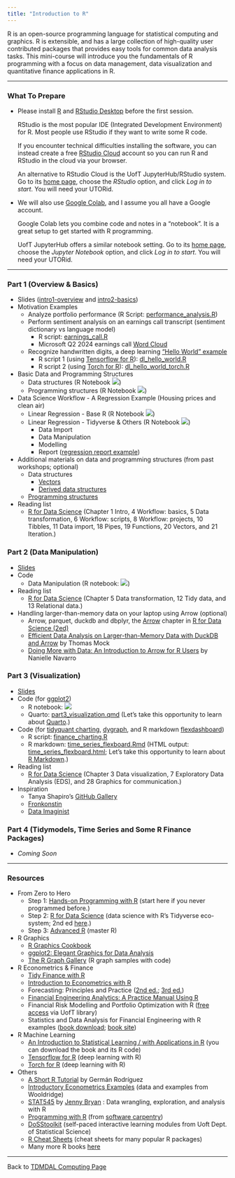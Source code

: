 ```yaml
---
title: "Introduction to R"
---
```


R is an open-source programming language for statistical computing and graphics. R is extensible, and has a large collection of high-quality user contributed packages that provides easy tools for common data analysis tasks. This mini-course will introduce you the fundamentals of R programming with a focus on data management, data visualization and quantitative finance applications in R.

------------------------------------------------------------------------

### What To Prepare

-   Please install [R](https://www.r-project.org/) and [RStudio Desktop](https://rstudio.com/products/rstudio/download/) before the first session.

    RStudio is the most popular IDE (Integrated Development Environment) for R. Most people use RStudio if they want to write some R code.

    If you encounter technical difficulties installing the software, you can instead create a free [RStudio Cloud](https://rstudio.cloud/) account so you can run R and RStudio in the cloud via your browser.

    An alternative to RStudio Cloud is the UofT JupyterHub/RStudio system. Go to its [home page](https://jupyter.utoronto.ca/hub/login), choose the *RStudio* option, and click *Log in to start*. You will need your UTORid.

-   We will also use [Google Colab](https://colab.research.google.com/), and I assume you all have a Google account.

    Google Colab lets you combine code and notes in a "notebook". It is a great setup to get started with R programming.

    UofT JupyterHub offers a similar notebook setting. Go to its [home page](https://jupyter.utoronto.ca/hub/login), choose the *Jupyter Notebook* option, and click *Log in to start*. You will need your UTORid.

------------------------------------------------------------------------

### Part 1 (Overview & Basics)

-   Slides ([intro1-overview](r_intro-1.pdf) and [intro2-basics](r_intro-2.pdf))
-   Motivation Examples
    -   Analyze portfolio performance (R Script: [performance_analysis.R](session_1/performance_analysis.R))
    -   Perform sentiment analysis on an earnings call transcript (sentiment dictionary vs language model)
        - R script: [earnings_call.R](session_1/earnings_call.R)
        - Microsoft Q2 2024 earnings call [Word Cloud](session_1/msft_q2_2024_earnings_call_word_cloud.html)
    -   Recognize handwritten digits, a deep learning ["Hello World" example](https://tensorflow.rstudio.com/tutorials/beginners/)
        -   R script 1 (using [Tensorflow for R](https://tensorflow.rstudio.com/)): [dl_hello_world.R](session_1/dl_hello_world.R)
        -   R script 2 (using [Torch for R](https://torch.mlverse.org/)): [dl_hello_world_torch.R](session_1/dl_hello_world_torch.R)
-   Basic Data and Programming Structures
    -   Data structures (R Notebook [![](colab-badge.svg)](https://colab.research.google.com/github/tdmdal/r-workshop-202324-winter/blob/master/docs/session_1/R_Basic_Data_Structures.ipynb))
    -   Programming structures (R Notebook [![](colab-badge.svg)](https://colab.research.google.com/github/tdmdal/r-workshop-202324-winter/blob/master/docs/session_1/R_Basic_Programming_Structures.ipynb))
-   Data Science Workflow - A Regression Example (Housing prices and clean air)
    -   Linear Regression - Base R (R Notebook [![](colab-badge.svg)](https://colab.research.google.com/github/tdmdal/r-workshop-202324-winter/blob/master/docs/session_1/Housing_Prices_Regression_Analysis_(with_base_R).ipynb))
    -   Linear Regression - Tidyverse & Others (R Notebook [![](colab-badge.svg)](https://colab.research.google.com/github/tdmdal/r-workshop-202324-winter/blob/master/docs/session_1/Housing_Prices_Regression_Analysis_(with_Tidyverse_and_Others).ipynb))
        -   Data Import
        -   Data Manipulation
        -   Modelling
        -   Report ([regression report example](session_1/result.html))
-   Additional materials on data and programming structures (from past workshops; optional)
    -   Data structures
        -   [Vectors](extra_material/part1_1_vector.html)
        -   [Derived data structures](extra_material/part1_2_derived_ds.html)
    -   [Programming structures](extra_material/part1_3_function.html)
-   Reading list
    -   [R for Data Science](https://r4ds.had.co.nz/) (Chapter 1 Intro, 4 Workflow: basics, 5 Data transformation, 6 Workflow: scripts, 8 Workflow: projects, 10 Tibbles, 11 Data import, 18 Pipes, 19 Functions, 20 Vectors, and 21 Iteration.)

### Part 2 (Data Manipulation)

- [Slides](r_data_manipulation.pdf)
- Code
  - Data Manipulation (R notebook: [![](colab-badge.svg)](https://colab.research.google.com/github/tdmdal/r-workshop-202324-winter/blob/master/docs/session_2/part2_data_manipulation.ipynb))
- Reading list
  - [R for Data Science](https://r4ds.had.co.nz/) (Chapter 5 Data transformation, 12 Tidy data, and 13 Relational data.)
- Handling larger-than-memory data on your laptop using Arrow (optional)
  - Arrow, parquet, duckdb and dbplyr, the [Arrow](https://r4ds.hadley.nz/arrow) chapter in [R for Data Science (2ed)](https://r4ds.hadley.nz/)
  - [Efficient Data Analysis on Larger-than-Memory Data with DuckDB and Arrow](https://www.youtube.com/watch?v=LvTX1ZAZy6M) by Thomas Mock
  - [Doing More with Data: An Introduction to Arrow for R Users](https://www.youtube.com/watch?v=O42LUmJZPx0) by Nanielle Navarro

### Part 3 (Visualization)

- [Slides](r_visualization.pdf)
- Code (for [ggplot2](https://ggplot2.tidyverse.org/index.html))
  - R notebook: [![](colab-badge.svg)](https://colab.research.google.com/github/tdmdal/r-workshop-202324-winter/blob/master/docs/session_3/part3_visualization.ipynb)
  - Quarto: [part3_visualization.qmd](session_3/part3_visualization.qmd) (Let's take this opportunity to learn about [Quarto](https://quarto.org/).)
- Code (for [tidyquant charting](https://business-science.github.io/tidyquant/articles/TQ04-charting-with-tidyquant.html), [dygraph](https://rstudio.github.io/dygraphs/), and R markdown [flexdashboard](https://rmarkdown.rstudio.com/flexdashboard/))
  - R script: [finance_charting.R](session_3/finance_charting.R)
  - R markdown: [time_series_flexboard.Rmd](session_3/time_series_flexboard.Rmd) (HTML output: [time_series_flexboard.html](session_3/time_series_flexboard.html); Let's take this opportunity to learn about [R Markdown](https://rmarkdown.rstudio.com/).)
- Reading list
  - [R for Data Science](https://r4ds.had.co.nz/) (Chapter 3 Data visualization, 7 Exploratory Data Analysis (EDS), and 28 Graphics for communication.)
- Inspiration
    - Tanya Shapiro's [GitHub Gallery](https://github.com/tashapiro)
    - [Fronkonstin](https://fronkonstin.com/tag/ggplot2/)
    - [Data Imaginist](https://thomaslinpedersen.art/work/#category=R)

### Part 4 (Tidymodels, Time Series and Some R Finance Packages)

- *Coming Soon*

------------------------------------------------------------------------

### Resources

-   From Zero to Hero
    -   Step 1: [Hands-on Programming with R](https://rstudio-education.github.io/hopr/) (start here if you never programmed before.)
    -   Step 2: [R for Data Science](https://r4ds.had.co.nz/) (data science with R's Tidyverse eco-system; 2nd ed [here](https://r4ds.hadley.nz/).)
    -   Step 3: [Advanced R](https://adv-r.hadley.nz/) (master R)
-   R Graphics
    -   [R Graphics Cookbook](https://r-graphics.org/)
    -   [ggplot2: Elegant Graphics for Data Analysis](https://ggplot2-book.org/)
    -   [The R Graph Gallery](https://www.r-graph-gallery.com/) (R graph samples with code)
-   R Econometrics & Finance
    -   [Tidy Finance with R](https://www.tidy-finance.org/r/)
    -   [Introduction to Econometrics with R](https://www.econometrics-with-r.org/)
    -   Forecasting: Principles and Practice ([2nd ed.](https://otexts.com/fpp2/); [3rd ed.](https://otexts.com/fpp3/))
    -   [Financial Engineering Analytics: A Practice Manual Using R](https://bookdown.org/wfoote01/faur/)
    -   Financial Risk Modelling and Portfolio Optimization with R ([free access](https://onlinelibrary.wiley.com/doi/book/10.1002/9781119119692) via UofT library)
    -  Statistics and Data Analysis for Financial Engineering with R examples ([book download](https://link.springer.com/book/10.1007/978-1-4939-2614-5); [book site](https://people.orie.cornell.edu/davidr/SDAFE2/index.html))
-   R Machine Learning
    -   [An Introduction to Statistical Learning / with Applications in R](https://www.statlearning.com/) (you can download the book and its R code)
    -   [Tensorflow for R](https://tensorflow.rstudio.com/) (deep learning with R)
    -   [Torch for R](https://torch.mlverse.org/) (deep learning with R)
-   Others
    -   [A Short R Tutorial](https://grodri.github.io/R/) by Germán Rodríguez
    -   [Introductory Econometrics Examples](https://justinmshea.github.io/wooldridge/articles/Introductory-Econometrics-Examples.html) (data and examples from Wooldridge)
    -   [STAT545](https://stat545.com/) by [Jenny Bryan](https://jennybryan.org/) : Data wrangling, exploration, and analysis with R
    -   [Programming with R](https://swcarpentry.github.io/r-novice-inflammation/) (from [software carpentry](https://software-carpentry.org/))
    -   [DoSStoolkit](https://dosstoolkit.com/) (self-paced interactive learning modules from Uoft Dept. of Statistical Science)
    -   [R Cheat Sheets](https://www.rstudio.com/resources/cheatsheets/) (cheat sheets for many popular R packages)
    -   Many more R books [here](https://bookdown.org/)

------------------------------------------------------------------------

Back to [TDMDAL Computing Page](https://tdmdal.github.io/)
